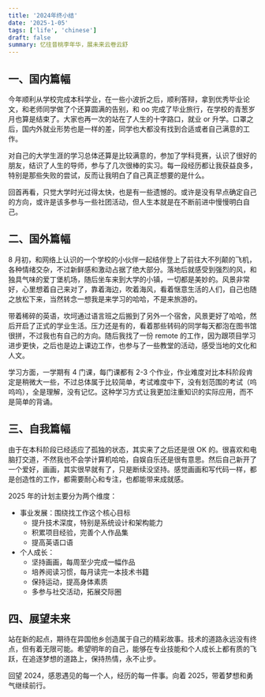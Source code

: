 ```yaml
---
title: '2024年终小结'
date: '2025-1-05'
tags: ['life', 'chinese']
draft: false
summary: 忆往昔桃李年华，展未来云卷云舒
---
```


## 一、国内篇幅

今年顺利从学校完成本科学业，在一些小波折之后，顺利答辩，拿到优秀毕业论文，和老师同学做了个还算圆满的告别，和 oo 完成了毕业旅行，在学校的青葱岁月也算是结束了。大家也再一次的站在了人生的十字路口，就业 or 升学。口罩之后，国内外就业形势也是一样的差，同学也大都没有找到合适或者自己满意的工作。

对自己的大学生涯的学习总体还算是比较满意的，参加了学科竞赛，认识了很好的朋友，结识了人生的导师，参与了几次很棒的实习。每一段经历都让我获益良多，特别是那些失败的尝试，反而让我明白了自己真正想要的是什么。

回首再看，只觉大学时光过得太快，也是有一些遗憾的。或许是没有早点确定自己的方向，或许是该多参与一些社团活动，但人生本就是在不断前进中慢慢明白自己。

## 二、国外篇幅

8 月初，和网络上认识的一个学校的小伙伴一起结伴登上了前往大不列颠的飞机，各种情绪交杂，不过新鲜感和激动占据了绝大部分。落地后就感受到强烈的风，和独具气味的爱丁堡机场，随后坐车来到大学的小镇，一切都是美妙的。风景非常好，心里想着自己来对了，靠着海边，吹着海风，看着惬意生活的人们，自己也随之放松下来，当然转念一想我是来学习的哈哈，不是来旅游的。

带着稀碎的英语，坎坷通过语言班之后搬到了另外一个宿舍，风景更好了哈哈，然后开启了正式的学业生活。压力还是有的，看着那些转码的同学每天都泡在图书馆很拼，不过我也有自己的方向。随后我找了一份 remote 的工作，因为跟项目学习进步更快，之后也是边上课边工作，也参与了一些教堂的活动，感受当地的文化和人文。

学习方面，一学期有 4 门课，每门课都有 2-3 个作业，作业难度对比本科阶段肯定是稍微大一些，不过总体属于比较简单，考试难度中下，没有划范围的考试（呜呜呜），全是理解，没有记忆。这种学习方式让我更加注重知识的实际应用，而不是简单的背诵。

## 三、自我篇幅

由于在本科阶段已经适应了孤独的状态，其实来了之后还是很 OK 的。很喜欢和电脑打交道，不然我也不会学计算机哈哈，自娱自乐还是很有意思。然后自己新开了一个爱好，画画，其实很早就有了，只是断续没坚持。感觉画画和写代码一样，都是创造性的工作，都需要耐心和专注，也都能带来成就感。

2025 年的计划主要分为两个维度：

- 事业发展：围绕找工作这个核心目标
  - 提升技术深度，特别是系统设计和架构能力
  - 积累项目经验，完善个人作品集
  - 提高英语口语
- 个人成长：
  - 坚持画画，每周至少完成一幅作品
  - 培养阅读习惯，每月读完一本技术书籍
  - 保持运动，提高身体素质
  - 多参与社交活动，拓展交际圈

## 四、展望未来

站在新的起点，期待在异国他乡创造属于自己的精彩故事。技术的道路永远没有终点，但有着无限可能。希望明年的自己，能够在专业技能和个人成长上都有质的飞跃，在追逐梦想的道路上，保持热情，永不止步。

回望 2024，感恩遇见的每一个人，经历的每一件事。向着 2025，带着梦想和勇气继续前行。
